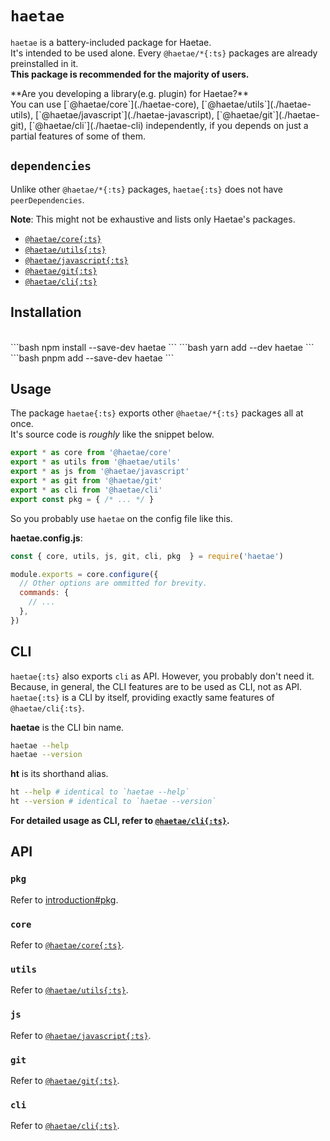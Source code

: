 
# `haetae`

`haetae` is a battery-included package for Haetae.<br/>
It's intended to be used alone. Every `@haetae/*{:ts}` packages are already preinstalled in it.<br/>
**This package is recommended for the majority of users.**

<Callout>
  **Are you developing a library(e.g. plugin) for Haetae?** <br />
  You can use [`@haetae/core`](./haetae-core), [`@haetae/utils`](./haetae-utils),
  [`@haetae/javascript`](./haetae-javascript), [`@haetae/git`](./haetae-git), [`@haetae/cli`](./haetae-cli)
  independently, if you depends on just a partial features of some of them.
</Callout>

## `dependencies`

Unlike other `@haetae/*{:ts}` packages, `haetae{:ts}` does not have `peerDependencies`.

**Note**: This might not be exhaustive and lists only Haetae's packages.

- [`@haetae/core{:ts}`](./haetae-core)
- [`@haetae/utils{:ts}`](./haetae-utils)
- [`@haetae/javascript{:ts}`](./haetae-javascript)
- [`@haetae/git{:ts}`](./haetae-git)
- [`@haetae/cli{:ts}`](./haetae-cli)

## Installation

<br/>

<PkgManagerTabs>
```bash
npm install --save-dev haetae
```
```bash
yarn add --dev haetae
```
```bash
pnpm add --save-dev haetae
```
</PkgManagerTabs>

## Usage

The package `haetae{:ts}` exports other `@haetae/*{:ts}` packages all at once. <br/>
It's source code is _roughly_ like the snippet below.

```ts
export * as core from '@haetae/core'
export * as utils from '@haetae/utils'
export * as js from '@haetae/javascript'
export * as git from '@haetae/git'
export * as cli from '@haetae/cli'
export const pkg = { /* ... */ }
```

So you probably use `haetae` on the config file like this.

**haetae.config.js**:

```js
const { core, utils, js, git, cli, pkg  } = require('haetae')

module.exports = core.configure({
  // Other options are ommitted for brevity.
  commands: {
    // ...
  },
})
```

## CLI

`haetae{:ts}` also exports `cli` as API.
However, you probably don't need it.
Because, in general, the CLI features are to be used as CLI, not as API.
`haetae{:ts}` is a CLI by itself, providing exactly same features of `@haetae/cli{:ts}`.

**haetae** is the CLI bin name.

```bash
haetae --help
haetae --version
```

**ht** is its shorthand alias.

```bash
ht --help # identical to `haetae --help`
ht --version # identical to `haetae --version`
```

**For detailed usage as CLI, refer to [`@haetae/cli{:ts}`](./haetae-cli).**

## API

### `pkg`

Refer to [introduction#pkg](./introduction#pkg).

### `core`

Refer to [`@haetae/core{:ts}`](./haetae-core).

### `utils`

Refer to [`@haetae/utils{:ts}`](./haetae-utils).

### `js`

Refer to [`@haetae/javascript{:ts}`](./haetae-javascript).

### `git`

Refer to [`@haetae/git{:ts}`](./haetae-git).

### `cli`

Refer to [`@haetae/cli{:ts}`](./haetae-cli).

